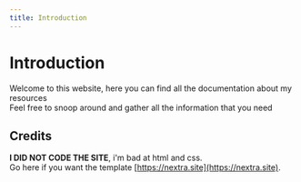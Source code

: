 ```yaml
---
title: Introduction
---
```


# Introduction

Welcome to this website, here you can find all the documentation about my resources  
Feel free to snoop around and gather all the information that you need

## Credits
  
**I DID NOT CODE THE SITE**, i'm bad at html and css.  
Go here if you want the template [https://nextra.site](https://nextra.site).